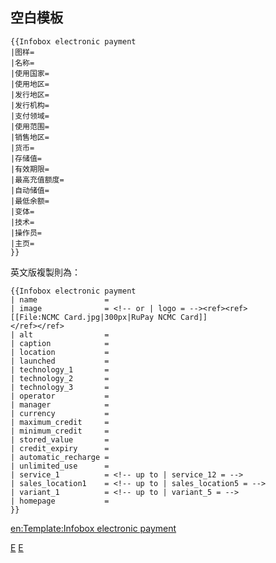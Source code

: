 {{Documentation subpage}}
== 空白模板 ==
<pre style="overflow:auto;">{{Infobox electronic payment
|图样= 
|名称= 
|使用国家= 
|使用地区=
|发行地区=
|发行机构=
|支付领域=
|使用范围=
|销售地区=
|货币= 
|存储值=
|有效期限= 
|最高充值额度= 
|自动储值=
|最低余额= 
|变体= 
|技术= 
|操作员=
|主页= 
}}</pre>
英文版複製則為：<pre style="overflow:auto;">{{Infobox electronic payment
| name               = 
| image              = <!-- or | logo = --><ref><ref>
[[File:NCMC Card.jpg|300px|RuPay NCMC Card]]
</ref></ref>
| alt                = 
| caption            = 
| location           = 
| launched           = 
| technology_1       = 
| technology_2       = 
| technology_3       = 
| operator           = 
| manager            = 
| currency           = 
| maximum_credit     = 
| minimum_credit     = 
| stored_value       = 
| credit_expiry      = 
| automatic_recharge = 
| unlimited_use      = 
| service_1          = <!-- up to | service_12 = -->
| sales_location1    = <!-- up to | sales_location5 = -->
| variant_1          = <!-- up to | variant_5 = -->
| homepage           = 
}}</pre>
<includeonly>
[[Category:技术和应用科学信息框模板|E]]
[[Category:經濟信息框模板|E]]

[[en:Template:Infobox electronic payment]]
</includeonly>